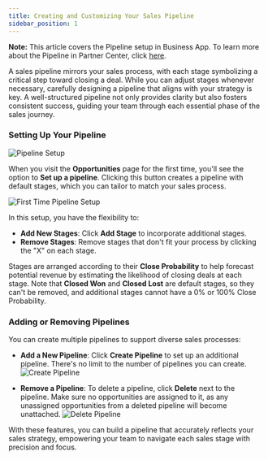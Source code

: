 ```yaml
---
title: Creating and Customizing Your Sales Pipeline
sidebar_position: 1
---
```


**Note:** This article covers the Pipeline setup in Business App. To learn more about the Pipeline in Partner Center, click [here](/content-management/opportunities).

A sales pipeline mirrors your sales process, with each stage symbolizing a critical step toward closing a deal. While you can adjust stages whenever necessary, carefully designing a pipeline that aligns with your strategy is key. A well-structured pipeline not only provides clarity but also fosters consistent success, guiding your team through each essential phase of the sales journey.

### Setting Up Your Pipeline

![Pipeline Setup](./img/crm/pipeline-setup.png)

When you visit the **Opportunities** page for the first time, you'll see the option to **Set up a pipeline**. Clicking this button creates a pipeline with default stages, which you can tailor to match your sales process.

![First Time Pipeline Setup](./img/crm/pipeline-first-time.png)

In this setup, you have the flexibility to:

- **Add New Stages**: Click **Add Stage** to incorporate additional stages.
- **Remove Stages**: Remove stages that don't fit your process by clicking the "X" on each stage.

Stages are arranged according to their **Close Probability** to help forecast potential revenue by estimating the likelihood of closing deals at each stage. Note that **Closed Won** and **Closed Lost** are default stages, so they can't be removed, and additional stages cannot have a 0% or 100% Close Probability.

### Adding or Removing Pipelines

You can create multiple pipelines to support diverse sales processes:

- **Add a New Pipeline**: Click **Create Pipeline** to set up an additional pipeline. There's no limit to the number of pipelines you can create. 
  ![Create Pipeline](./img/crm/create-pipeline.png)
  
- **Remove a Pipeline**: To delete a pipeline, click **Delete** next to the pipeline. Make sure no opportunities are assigned to it, as any unassigned opportunities from a deleted pipeline will become unattached. 
  ![Delete Pipeline](./img/crm/delete-pipeline.png)

With these features, you can build a pipeline that accurately reflects your sales strategy, empowering your team to navigate each sales stage with precision and focus.